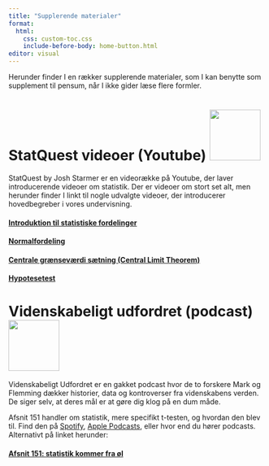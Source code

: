 ```yaml
---
title: "Supplerende materialer"
format:
  html:
    css: custom-toc.css
    include-before-body: home-button.html
editor: visual
---
```


Herunder finder I en rækker supplerende materialer, som I kan benytte som supplement til pensum, når I ikke gider læse flere formler.

# StatQuest videoer (Youtube)   ![](Undervisningsdokumenter/E24/slides/images/statquest.jpg){width="100"}

StatQuest by Josh Starmer er en videorække på Youtube, der laver introducerende videoer om statistik. Der er videoer om stort set alt, men herunder finder I linkt til nogle udvalgte videoer, der introducerer hovedbegreber i vores undervisning.

#### [Introduktion til statistiske fordelinger](https://www.youtube.com/watch?v=oI3hZJqXJuc&list=PLblh5JKOoLUK0FLuzwntyYI10UQFUhsY9&index=2&ab_channel=StatQuestwithJoshStarmer)

#### [Normalfordeling](https://www.google.com/search?client=firefox-b-d&q=statquest+normal+distribution#fpstate=ive&vld=cid:75c56403,vid:rzFX5NWojp0,st:0)

#### [Centrale grænseværdi sætning (Central Limit Theorem)](https://www.youtube.com/watch?v=YAlJCEDH2uY&list=PLblh5JKOoLUK0FLuzwntyYI10UQFUhsY9&index=25&ab_channel=StatQuestwithJoshStarmer)

#### [Hypotesetest](https://www.youtube.com/watch?v=0oc49DyA3hU&list=PLblh5JKOoLUK0FLuzwntyYI10UQFUhsY9&index=10&ab_channel=StatQuestwithJoshStarmer)

# Videnskabeligt udfordret (podcast)    ![](Undervisningsdokumenter/E24/slides/images/Videnskabeligt_udfordret.png){width="100"}

Videnskabeligt Udfordret er en gakket podcast hvor de to forskere Mark og Flemming dækker historier, data og kontroverser fra videnskabens verden. De siger selv, at deres mål er at gøre dig klog på en dum måde.

Afsnit 151 handler om statistik, mere specifikt t-testen, og hvordan den blev til. Find den på [Spotify](https://open.spotify.com/show/3UbKcFIjMu8ZsCp8OqVKdk), [Apple Podcasts](https://podcasts.apple.com/dk/podcast/videnskabeligt-udfordret/id1391141040), eller hvor end du hører podcasts. Alternativt på linket herunder:

#### [Afsnit 151: statistik kommer fra øl](https://videnskabeligtudfordret.dk/afsnit)
